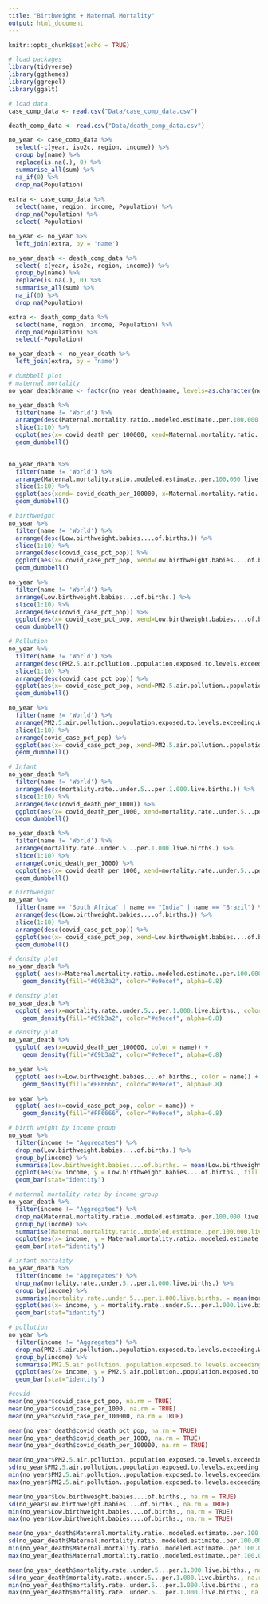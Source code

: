 ```yaml
---
title: "Birthweight + Maternal Mortality"
output: html_document
---
```


```r
knitr::opts_chunk$set(echo = TRUE)
```



```r
# load packages
library(tidyverse)
library(ggthemes)
library(ggrepel)
library(ggalt)
```

```r
# load data
case_comp_data <- read.csv("Data/case_comp_data.csv")

death_comp_data <- read.csv("Data/death_comp_data.csv")
```

```r
no_year <- case_comp_data %>% 
  select(-c(year, iso2c, region, income)) %>% 
  group_by(name) %>% 
  replace(is.na(.), 0) %>% 
  summarise_all(sum) %>% 
  na_if(0) %>% 
  drop_na(Population)
  
extra <- case_comp_data %>%
  select(name, region, income, Population) %>%
  drop_na(Population) %>%
  select(-Population)

no_year <- no_year %>% 
  left_join(extra, by = 'name')
```

```r
no_year_death <- death_comp_data %>% 
  select(-c(year, iso2c, region, income)) %>% 
  group_by(name) %>% 
  replace(is.na(.), 0) %>% 
  summarise_all(sum) %>% 
  na_if(0) %>% 
  drop_na(Population)

extra <- death_comp_data %>% 
  select(name, region, income, Population) %>% 
  drop_na(Population) %>% 
  select(-Population) 

no_year_death <- no_year_death %>% 
  left_join(extra, by = 'name')
```



```r
# dumbbell plot
# maternal mortality
no_year_death$name <- factor(no_year_death$name, levels=as.character(no_year_death$name))

no_year_death %>% 
  filter(name != 'World') %>% 
  arrange(desc(Maternal.mortality.ratio..modeled.estimate..per.100.000.live.births.)) %>% 
  slice(1:10) %>% 
  ggplot(aes(x= covid_death_per_100000, xend=Maternal.mortality.ratio..modeled.estimate..per.100.000.live.births., y = name, group = name )) +
  geom_dumbbell() 
  

no_year_death %>% 
  filter(name != 'World') %>% 
  arrange(Maternal.mortality.ratio..modeled.estimate..per.100.000.live.births.) %>% 
  slice(1:10) %>% 
  ggplot(aes(xend= covid_death_per_100000, x=Maternal.mortality.ratio..modeled.estimate..per.100.000.live.births., y = name, group = name )) +
  geom_dumbbell() 

```

```r
# birthweight
no_year %>% 
  filter(name != 'World') %>% 
  arrange(desc(Low.birthweight.babies....of.births.)) %>% 
  slice(1:10) %>% 
  arrange(desc(covid_case_pct_pop)) %>% 
  ggplot(aes(x= covid_case_pct_pop, xend=Low.birthweight.babies....of.births., y = name, group = name )) +
  geom_dumbbell() 

no_year %>% 
  filter(name != 'World') %>% 
  arrange(Low.birthweight.babies....of.births.) %>% 
  slice(1:10) %>% 
  arrange(desc(covid_case_pct_pop)) %>% 
  ggplot(aes(x= covid_case_pct_pop, xend=Low.birthweight.babies....of.births., y = name, group = name )) +
  geom_dumbbell() 
```

```r
# Pollution
no_year %>% 
  filter(name != 'World') %>% 
  arrange(desc(PM2.5.air.pollution..population.exposed.to.levels.exceeding.WHO.guideline.value....of.total.)) %>% 
  slice(1:10) %>% 
  arrange(desc(covid_case_pct_pop)) %>% 
  ggplot(aes(x= covid_case_pct_pop, xend=PM2.5.air.pollution..population.exposed.to.levels.exceeding.WHO.guideline.value....of.total., y = name, group = name )) +
  geom_dumbbell() 

no_year %>% 
  filter(name != 'World') %>% 
  arrange(PM2.5.air.pollution..population.exposed.to.levels.exceeding.WHO.guideline.value....of.total.) %>% 
  slice(1:10) %>% 
  arrange(covid_case_pct_pop) %>% 
  ggplot(aes(x= covid_case_pct_pop, xend=PM2.5.air.pollution..population.exposed.to.levels.exceeding.WHO.guideline.value....of.total., y = name, group = name )) +
  geom_dumbbell() 
```
```r
# Infant
no_year_death %>% 
  filter(name != 'World') %>% 
  arrange(desc(mortality.rate..under.5...per.1.000.live.births.)) %>% 
  slice(1:10) %>% 
  arrange(desc(covid_death_per_1000)) %>% 
  ggplot(aes(x= covid_death_per_1000, xend=mortality.rate..under.5...per.1.000.live.births., y = name, group = name )) +
  geom_dumbbell() 

no_year_death %>% 
  filter(name != 'World') %>% 
  arrange(mortality.rate..under.5...per.1.000.live.births.) %>% 
  slice(1:10) %>% 
  arrange(covid_death_per_1000) %>% 
  ggplot(aes(x= covid_death_per_1000, xend=mortality.rate..under.5...per.1.000.live.births., y = name, group = name )) +
  geom_dumbbell() 
```



```r
# birthweight
no_year %>% 
  filter(name == 'South Africa' | name == "India" | name == "Brazil") %>% 
  arrange(desc(Low.birthweight.babies....of.births.)) %>% 
  slice(1:10) %>% 
  arrange(desc(covid_case_pct_pop)) %>% 
  ggplot(aes(x= covid_case_pct_pop, xend=Low.birthweight.babies....of.births., y = name, group = name )) +
  geom_dumbbell() 

```


```r
# density plot
no_year_death %>% 
  ggplot( aes(x=Maternal.mortality.ratio..modeled.estimate..per.100.000.live.births., color = name)) +
    geom_density(fill="#69b3a2", color="#e9ecef", alpha=0.8)
```

```r
# density plot
no_year_death %>% 
  ggplot( aes(x=mortality.rate..under.5...per.1.000.live.births., color = name)) +
    geom_density(fill="#69b3a2", color="#e9ecef", alpha=0.8)
```



```r
# density plot
no_year_death %>% 
  ggplot( aes(x=covid_death_per_100000, color = name)) +
    geom_density(fill="#69b3a2", color="#e9ecef", alpha=0.8)
```


```r
no_year %>% 
  ggplot( aes(x=Low.birthweight.babies....of.births., color = name)) +
    geom_density(fill="#FF6666", color="#e9ecef", alpha=0.8) 
```


```r
no_year %>% 
  ggplot( aes(x=covid_case_pct_pop, color = name)) +
    geom_density(fill="#FF6666", color="#e9ecef", alpha=0.8)
```



```r
# birth weight by income group
no_year %>% 
  filter(income != "Aggregates") %>% 
  drop_na(Low.birthweight.babies....of.births.) %>% 
  group_by(income) %>% 
  summarise(Low.birthweight.babies....of.births. = mean(Low.birthweight.babies....of.births.)) %>% 
  ggplot(aes(x= income, y = Low.birthweight.babies....of.births., fill = income)) +
  geom_bar(stat="identity")

# maternal mortality rates by income group
no_year_death %>% 
  filter(income != "Aggregates") %>% 
  drop_na(Maternal.mortality.ratio..modeled.estimate..per.100.000.live.births.) %>% 
  group_by(income) %>% 
  summarise(Maternal.mortality.ratio..modeled.estimate..per.100.000.live.births. = mean(Maternal.mortality.ratio..modeled.estimate..per.100.000.live.births.)) %>% 
  ggplot(aes(x= income, y = Maternal.mortality.ratio..modeled.estimate..per.100.000.live.births., fill = income)) +
  geom_bar(stat="identity")

# infant mortality
no_year_death %>% 
  filter(income != "Aggregates") %>% 
  drop_na(mortality.rate..under.5...per.1.000.live.births.) %>% 
  group_by(income) %>% 
  summarise(mortality.rate..under.5...per.1.000.live.births. = mean(mortality.rate..under.5...per.1.000.live.births.)) %>% 
  ggplot(aes(x= income, y = mortality.rate..under.5...per.1.000.live.births., fill = income)) +
  geom_bar(stat="identity")

# pollution 
no_year %>% 
  filter(income != "Aggregates") %>% 
  drop_na(PM2.5.air.pollution..population.exposed.to.levels.exceeding.WHO.guideline.value....of.total.) %>% 
  group_by(income) %>% 
  summarise(PM2.5.air.pollution..population.exposed.to.levels.exceeding.WHO.guideline.value....of.total. = mean(PM2.5.air.pollution..population.exposed.to.levels.exceeding.WHO.guideline.value....of.total.)) %>% 
  ggplot(aes(x= income, y = PM2.5.air.pollution..population.exposed.to.levels.exceeding.WHO.guideline.value....of.total., fill = income)) +
  geom_bar(stat="identity")

```



```r
#covid
mean(no_year$covid_case_pct_pop, na.rm = TRUE)
mean(no_year$covid_case_per_1000, na.rm = TRUE)
mean(no_year$covid_case_per_100000, na.rm = TRUE)

mean(no_year_death$covid_death_pct_pop, na.rm = TRUE)
mean(no_year_death$covid_death_per_1000, na.rm = TRUE)
mean(no_year_death$covid_death_per_100000, na.rm = TRUE)
```

```r
mean(no_year$PM2.5.air.pollution..population.exposed.to.levels.exceeding.WHO.guideline.value....of.total., na.rm = TRUE)
sd(no_year$PM2.5.air.pollution..population.exposed.to.levels.exceeding.WHO.guideline.value....of.total., na.rm = TRUE)
min(no_year$PM2.5.air.pollution..population.exposed.to.levels.exceeding.WHO.guideline.value....of.total., na.rm = TRUE)
max(no_year$PM2.5.air.pollution..population.exposed.to.levels.exceeding.WHO.guideline.value....of.total., na.rm = TRUE)
```

```r
mean(no_year$Low.birthweight.babies....of.births., na.rm = TRUE)
sd(no_year$Low.birthweight.babies....of.births., na.rm = TRUE)
min(no_year$Low.birthweight.babies....of.births., na.rm = TRUE)
max(no_year$Low.birthweight.babies....of.births., na.rm = TRUE)
```

```r
mean(no_year_death$Maternal.mortality.ratio..modeled.estimate..per.100.000.live.births., na.rm = TRUE)
sd(no_year_death$Maternal.mortality.ratio..modeled.estimate..per.100.000.live.births., na.rm = TRUE)
min(no_year_death$Maternal.mortality.ratio..modeled.estimate..per.100.000.live.births., na.rm = TRUE)
max(no_year_death$Maternal.mortality.ratio..modeled.estimate..per.100.000.live.births., na.rm = TRUE)
```

```r
mean(no_year_death$mortality.rate..under.5...per.1.000.live.births., na.rm = TRUE)
sd(no_year_death$mortality.rate..under.5...per.1.000.live.births., na.rm = TRUE)
min(no_year_death$mortality.rate..under.5...per.1.000.live.births., na.rm = TRUE)
max(no_year_death$mortality.rate..under.5...per.1.000.live.births., na.rm = TRUE)

```


